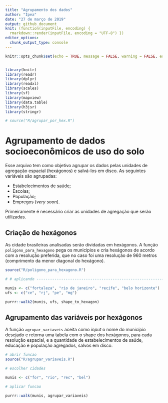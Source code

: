 ```yaml
---
title: "Agrupamento dos dados"
author: "Ipea"
date: "27 de março de 2019"
output: github_document
knit: (function(inputFile, encoding) {
  rmarkdown::render(inputFile, encoding = "UTF-8") })
editor_options: 
  chunk_output_type: console
---
```


```r
knitr::opts_chunk$set(echo = TRUE, message = FALSE, warning = FALSE, error = FALSE, eval = FALSE)


library(knitr)
library(readr)
library(dplyr)
library(readxl)
library(scales)
library(sf)
library(mapview)
library(data.table)
library(h3jsr)
library(stringr)

# source("R/agrupar_por_hex.R")
```

# Agrupamento de dados socioeconômicos de uso do solo

Esse arquivo tem como objetivo agrupar os dados pelas unidades de agregação espacial (hexágonos) e salvá-los em disco. As seguintes variáveis são agrupadas:

- Estabelecimentos de saúde;
- Escolas;
- População;
- Empregos (_very soon_).

Primeiramente é necessário criar as unidades de agregação que serão utilizadas.

## Criação de hexágonos

As cidade brasileiras analisadas serão dividadas em hexágonos. A função ``poligono_para_hexagono`` pega os municípios e cria hexágonos de acordo com a resolução preferida, que no caso foi uma resolução de 960 metros (comprimento da menor diagonal do hexágono).

```r

source("R/poligono_para_hexagono.R")

# # aplicando ---------------------------------------------------------------

munis <- c("fortaleza", "rio de janeiro", "recife", "belo horizonte")
ufs <- c("ce", "rj", "pe", "mg")

purrr::walk2(munis, ufs, shape_to_hexagon)

```

## Agrupamento das variáveis por hexágonos

A função ``agrupar_variaveis`` aceita como _input_ o nome do município desejado e retorna uma tabela com o shape dos hexágonos, para cada resolução espacial, e a quantidade de estabelecimentos de saúde, educação e população agregados, salvos em disco.

```r

# abrir funcao
source("R/agrupar_variaveis.R")

# escolher cidades

munis <- c("for", "rio", "rec", "bel")

# aplicar funcao

purrr::walk(munis, agrupar_variaveis)

```

